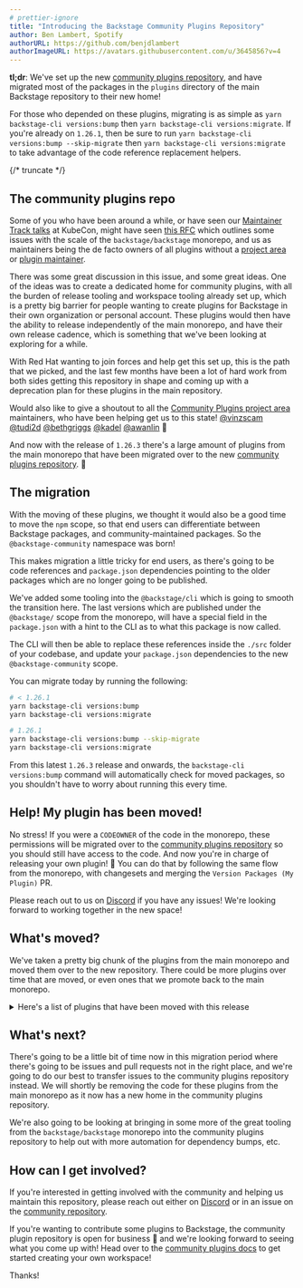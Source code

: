 ```yaml
---
# prettier-ignore
title: "Introducing the Backstage Community Plugins Repository"
author: Ben Lambert, Spotify
authorURL: https://github.com/benjdlambert
authorImageURL: https://avatars.githubusercontent.com/u/3645856?v=4
---
```


**tl;dr**: We've set up the new [community plugins repository](https://github.com/backstage/community-plugins), and have migrated most of the packages in the `plugins` directory of the main Backstage repository to their new home!

For those who depended on these plugins, migrating is as simple as `yarn backstage-cli versions:bump` then `yarn backstage-cli versions:migrate`. If you're already on `1.26.1`, then be sure to run `yarn backstage-cli versions:bump --skip-migrate` then `yarn backstage-cli versions:migrate` to take advantage of the code reference replacement helpers.

{/* truncate */}

## The community plugins repo

Some of you who have been around a while, or have seen our [Maintainer Track talks](https://www.youtube.com/watch?v=ONMBYnhxnNU) at KubeCon, might have seen [this RFC](https://github.com/backstage/backstage/issues/20266) which outlines some issues with the scale of the `backstage/backstage` monorepo, and us as maintainers being the de facto owners of all plugins without a [project area](https://github.com/backstage/backstage/blob/master/GOVERNANCE.md#project-area) or [plugin maintainer](https://github.com/backstage/backstage/blob/master/GOVERNANCE.md#project-area-maintainer).

There was some great discussion in this issue, and some great ideas. One of the ideas was to create a dedicated home for community plugins, with all the burden of release tooling and workspace tooling already set up, which is a pretty big barrier for people wanting to create plugins for Backstage in their own organization or personal account. These plugins would then have the ability to release independently of the main monorepo, and have their own release cadence, which is something that we've been looking at exploring for a while.

With Red Hat wanting to join forces and help get this set up, this is the path that we picked, and the last few months have been a lot of hard work from both sides getting this repository in shape and coming up with a deprecation plan for these plugins in the main repository.

Would also like to give a shoutout to all the [Community Plugins project area](https://github.com/backstage/backstage/blob/master/OWNERS.md#community-plugins) maintainers, who have been helping get us to this state! [@vinzscam](https://github.com/vinzscam) [@tudi2d](https://github.com/tudi2d) [@bethgriggs](https://github.com/BethGriggs) [@kadel](https://github.com/kadel) [@awanlin](https://github.com/awanlin) 👏

And now with the release of `1.26.3` there's a large amount of plugins from the main monorepo that have been migrated over to the new [community plugins repository](https://github.com/backstage/community-plugins). :tada:

## The migration

With the moving of these plugins, we thought it would also be a good time to move the `npm` scope, so that end users can differentiate between Backstage packages, and community-maintained packages. So the `@backstage-community` namespace was born!

This makes migration a little tricky for end users, as there's going to be code references and `package.json` dependencies pointing to the older packages which are no longer going to be published.

We've added some tooling into the `@backstage/cli` which is going to smooth the transition here. The last versions which are published under the `@backstage/` scope from the monorepo, will have a special field in the `package.json` with a hint to the CLI as to what this package is now called.

The CLI will then be able to replace these references inside the `./src` folder of your codebase, and update your `package.json` dependencies to the new `@backstage-community` scope.

You can migrate today by running the following:

```bash
# < 1.26.1
yarn backstage-cli versions:bump
yarn backstage-cli versions:migrate

# 1.26.1
yarn backstage-cli versions:bump --skip-migrate
yarn backstage-cli versions:migrate
```

From this latest `1.26.3` release and onwards, the `backstage-cli versions:bump` command will automatically check for moved packages, so you shouldn't have to worry about running this every time.

## Help! My plugin has been moved!

No stress! If you were a `CODEOWNER` of the code in the monorepo, these permissions will be migrated over to the [community plugins repository](https://github.com/backstage/community-plugins) so you should still have access to the code. And now you're in charge of releasing your own plugin! 🚀 You can do that by following the same flow from the monorepo, with changesets and merging the `Version Packages (My Plugin)` PR.

Please reach out to us on [Discord](https://discord.com/invite/backstage-687207715902193673) if you have any issues! We're looking forward to working together in the new space!

## What's moved?

We've taken a pretty big chunk of the plugins from the main monorepo and moved them over to the new repository. There could be more plugins over time that are moved, or even ones that we promote back to the main monorepo.

<details>
  <summary>
    Here's a list of plugins that have been moved with this release
  </summary>

  - `@backstage/plugin-adr-backend`

  - `@backstage/plugin-adr-common`

  - `@backstage/plugin-adr`

  - `@backstage/plugin-airbrake-backend`

  - `@backstage/plugin-airbrake`

  - `@backstage/plugin-allure`

  - `@backstage/plugin-analytics-module-ga`

  - `@backstage/plugin-analytics-module-ga4`

  - `@backstage/plugin-analytics-module-newrelic-browser`

  - `@backstage/plugin-apache-airflow`

  - `@backstage/plugin-apollo-explorer`

  - `@backstage/plugin-azure-devops-backend`

  - `@backstage/plugin-azure-devops-common`

  - `@backstage/plugin-azure-devops`

  - `@backstage/plugin-azure-sites-backend`

  - `@backstage/plugin-azure-sites-common`

  - `@backstage/plugin-azure-sites`

  - `@backstage/plugin-badges-backend`

  - `@backstage/plugin-badges`

  - `@backstage/plugin-bazaar-backend`

  - `@backstage/plugin-bazaar`

  - `@backstage/plugin-bitrise`

  - `@backstage/plugin-cicd-statistics-module-gitlab`

  - `@backstage/plugin-cicd-statistics`

  - `@backstage/plugin-circleci`

  - `@backstage/plugin-cloudbuild`

  - `@backstage/plugin-code-climate`

  - `@backstage/plugin-code-coverage-backend`

  - `@backstage/plugin-code-coverage`

  - `@backstage/plugin-codescene`

  - `@backstage/plugin-cost-insights-common`

  - `@backstage/plugin-cost-insights`

  - `@backstage/plugin-dynatrace`

  - `@backstage/plugin-entity-feedback-backend`

  - `@backstage/plugin-entity-feedback-common`

  - `@backstage/plugin-entity-feedback`

  - `@backstage/plugin-entity-validation`

  - `@backstage/plugin-explore-backend`

  - `@backstage/plugin-explore-common`

  - `@backstage/plugin-explore-react`

  - `@backstage/plugin-explore`

  - `@backstage/plugin-firehydrant`

  - `@backstage/plugin-fossa`

  - `@backstage/plugin-gcalendar`

  - `@backstage/plugin-gcp-projects`

  - `@backstage/plugin-git-release-manager`

  - `@backstage/plugin-github-actions`

  - `@backstage/plugin-github-deployments`

  - `@backstage/plugin-github-issues`

  - `@backstage/plugin-github-pull-requests-board`

  - `@backstage/plugin-gitops-profiles`

  - `@backstage/plugin-gocd`

  - `@backstage/plugin-graphiql`

  - `@backstage/plugin-graphql-voyager`

  - `@backstage/plugin-ilert`

  - `@backstage/plugin-jenkins-backend`

  - `@backstage/plugin-jenkins-common`

  - `@backstage/plugin-jenkins`

  - `@backstage/plugin-kafka-backend`

  - `@backstage/plugin-kafka`

  - `@backstage/plugin-lighthouse-backend`

  - `@backstage/plugin-lighthouse-common`

  - `@backstage/plugin-lighthouse`

  - `@backstage/plugin-linguist`

  - `@backstage/plugin-linguist-common`

  - `@backstage/plugin-linguist-backend`

  - `@backstage/plugin-microsoft-calendar`

  - `@backstage/plugin-newrelic-dashboard`

  - `@backstage/plugin-newrelic`

  - `@backstage/plugin-nomad`

  - `@backstage/plugin-nomad-backend`

  - `@backstage/plugin-octopus-deploy`

  - `@backstage/plugin-opencost`

  - `@backstage/plugin-periskop-backend`

  - `@backstage/plugin-periskop`

  - `@backstage/plugin-playlist-backend`

  - `@backstage/plugin-playlist-common`

  - `@backstage/plugin-playlist`

  - `@backstage/plugin-puppetdb`

  - `@backstage/plugin-rollbar-backend`

  - `@backstage/plugin-rollbar`

  - `@backstage/plugin-sentry`

  - `@backstage/plugin-shortcuts`

  - `@backstage/plugin-sonarqube-backend`

  - `@backstage/plugin-sonarqube-react`

  - `@backstage/plugin-sonarqube`

  - `@backstage/plugin-splunk-on-call`

  - `@backstage/plugin-stack-overflow-backend`

  - `@backstage/plugin-stack-overflow`

  - `@backstage/plugin-stackstorm`

  - `@backstage/plugin-tech-insights-backend-module-jsonfc`

  - `@backstage/plugin-tech-insights-backend`

  - `@backstage/plugin-tech-insights-common`

  - `@backstage/plugin-tech-insights-node`

  - `@backstage/plugin-tech-insights`

  - `@backstage/plugin-tech-radar`

  - `@backstage/plugin-vault-backend`

  - `@backstage/plugin-vault-node`

  - `@backstage/plugin-vault`

  - `@backstage/plugin-xcmetrics`

</details>

## What's next?

There's going to be a little bit of time now in this migration period where there's going to be issues and pull requests not in the right place, and we're going to do our best to transfer issues to the community plugins repository instead. We will shortly be removing the code for these plugins from the main monorepo as it now has a new home in the community plugins repository.

We're also going to be looking at bringing in some more of the great tooling from the `backstage/backstage` monorepo into the community plugins repository to help out with more automation for dependency bumps, etc.

## How can I get involved?

If you're interested in getting involved with the community and helping us maintain this repository, please reach out either on [Discord](https://discord.com/invite/backstage-687207715902193673) or in an issue on the [community repository](https://github.com/backstage/community).

If you're wanting to contribute some plugins to Backstage, the community plugin repository is open for business :tada: and we're looking forward to seeing what you come up with! Head over to the [community plugins docs](https://github.com/backstage/community-plugins/tree/main/README.md) to get started creating your own workspace!

Thanks!
